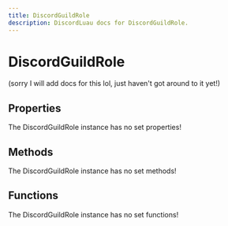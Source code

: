```yaml
---
title: DiscordGuildRole
description: DiscordLuau docs for DiscordGuildRole.
---
```

[//]: # (This file was automatically compiled through the Generator luau code under this repository)
[//]: # (if you want to edit the documentation of discord-luau, please write changes)
[//]: # (to the discord-luau repository itself, we extract the comments from discord-luau and translate)
[//]: # (them into markdown files that Nextra can interpret!)

# DiscordGuildRole

(sorry I will add docs for this lol, just haven't got around to it yet!)

[//]: # (----- DOCUMENT PROPERTIES ----- )

## Properties

The DiscordGuildRole instance has no set properties!

[//]: # (----- DOCUMENT METHODS ----- )

## Methods

The DiscordGuildRole instance has no set methods!

[//]: # (----- DOCUMENT FUNCTIONS ----- )

## Functions

The DiscordGuildRole instance has no set functions!

